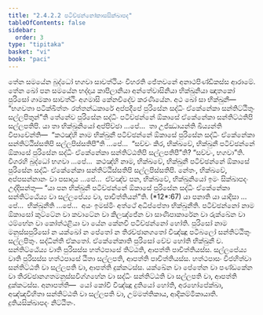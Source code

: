 ```yaml
---
title: "2.4.2.2 පටිච්ඡන්නෝකාසසික්ඛාපද"
tableOfContents: false
sidebar:
  order: 3
type: "tipitaka"
basket: "vi"
book: "paci"
---
```



<DynamicBreadcrumb />

<Division number="842" book="paci">

<Paragraph number="2683" book="paci">
තේන සමයේන බුද්ධෝ භගවා සාවත්ථියං විහරති ජේතවනේ අනාථපිණ්ඩිකස්ස ආරාමේ. තේන ඛෝ පන සමයේන භද්දාය කාපිලානියා අන්තේවාසිනියා භික්ඛුනියා ඤාතකෝ පුරිසෝ ගාමකා සාවත්ථිං අගමාසි කේනචිදේව කරණීයේන. අථ ඛෝ සා භික්ඛුනී—  “භගවතා පටික්ඛිත්තං රත්තන්ධකාරේ අප්පදීපේ පුරිසේන සද්ධිං ඒකේනේකා සන්තිට්ඨිතුං සල්ලපිතුන්”ති තේනේව පුරිසේන සද්ධිං පටිච්ඡන්නේ ඕකාසේ <Emphasis>ඒකේනේකා සන්තිට්ඨතිපි සල්ලපතිපි.</Emphasis>
</Paragraph>

<Paragraph number="2684" book="paci">
<Emphasis>යා තා භික්ඛුනියෝ අප්පිච්ඡා …පේ…  තා</Emphasis> උජ්ඣායන්ති ඛිය්‍යන්ති විපාචේන්ති—  “කථඤ්හි නාම භික්ඛුනී පටිච්ඡන්නේ ඕකාසේ පුරිසේන සද්ධිං ඒකේනේකා සන්තිට්ඨිස්සතිපි සල්ලපිස්සතිපී”ති …පේ…  “සච්චං කිර, භික්ඛවේ, භික්ඛුනී පටිච්ඡන්නේ ඕකාසේ පුරිසේන සද්ධිං ඒකේනේකා සන්තිට්ඨතිපි සල්ලපතිපී”ති? “සච්චං, භගවා”ති. විගරහි බුද්ධෝ භගවා …පේ…  කථඤ්හි නාම, භික්ඛවේ, භික්ඛුනී පටිච්ඡන්නේ ඕකාසේ පුරිසේන සද්ධිං ඒකේනේකා සන්තිට්ඨිස්සතිපි සල්ලපිස්සතිපි. නේතං, භික්ඛවේ, අප්පසන්නානං වා පසාදාය …පේ…  ඒවඤ්ච පන, භික්ඛවේ, භික්ඛුනියෝ ඉමං සික්ඛාපදං උද්දිසන්තු—
</Paragraph>

</Division>
<Division number="843" book="paci">

<Paragraph number="2685" book="paci">
<Emphasis>“යා පන භික්ඛුනී පටිච්ඡන්නේ ඕකාසේ පුරිසේන සද්ධිං ඒකේනේකා සන්තිට්ඨේය්‍ය වා සල්ලපේය්‍ය වා, පාචිත්තියන්”</Emphasis>ති. (*12*:<Emphasis>67</Emphasis>)
</Paragraph>

</Division>
<Division number="844" book="paci">

<Paragraph number="2686" book="paci">
<Emphasis>යා පනා</Emphasis>ති යා යාදිසා …පේ…  <Emphasis>භික්ඛුනී</Emphasis>ති …පේ…  අයං ඉමස්මිං අත්ථේ අධිප්පේතා භික්ඛුනීති.
</Paragraph>

<Paragraph number="2687" book="paci">
<Emphasis>පටිච්ඡන්නෝ</Emphasis> නාම ඕකාසෝ කුට්ටේන වා කවාටේන වා කිලඤ්ජේන වා සාණිපාකාරේන වා රුක්ඛේන වා <Emphasis>ථම්භේන වා කෝත්ථළියා</Emphasis> වා යේන කේනචි පටිච්ඡන්නෝ හෝති.
</Paragraph>

<Paragraph number="2688" book="paci">
<Emphasis>පුරිසෝ</Emphasis> නාම මනුස්සපුරිසෝ න යක්ඛෝ න පේතෝ න තිරච්ඡානගතෝ විඤ්ඤූ පටිබලෝ සන්තිට්ඨිතුං සල්ලපිතුං.
</Paragraph>

<Paragraph number="2689" book="paci">
<Emphasis>සද්ධින්</Emphasis>ති ඒකතෝ. <Emphasis>ඒකේනේකා</Emphasis>ති පුරිසෝ චේව හෝති භික්ඛුනී ච.
</Paragraph>

<Paragraph number="2690" book="paci">
<Emphasis>සන්තිට්ඨේය්‍ය වා</Emphasis>ති පුරිසස්ස හත්ථපාසේ තිට්ඨති, ආපත්ති පාචිත්තියස්ස.
</Paragraph>

<Paragraph number="2691" book="paci">
<Emphasis>සල්ලපේය්‍ය වා</Emphasis>ති පුරිසස්ස හත්ථපාසේ ඨිතා සල්ලපති, ආපත්ති පාචිත්තියස්ස.
</Paragraph>

<Paragraph number="2692" book="paci">
හත්ථපාසං විජහිත්වා සන්තිට්ඨති වා සල්ලපති වා, ආපත්ති දුක්කටස්ස. යක්ඛේන වා පේතේන වා පණ්ඩකේන වා තිරච්ඡානගතමනුස්සවිග්ගහේන වා සද්ධිං සන්තිට්ඨති වා සල්ලපති වා, ආපත්ති දුක්කටස්ස.
</Paragraph>

</Division>
<Division number="845" book="paci">

<Paragraph number="2693" book="paci">
අනාපත්ති—  යෝ කෝචි විඤ්ඤූ දුතියෝ හෝති, අරහෝපේක්ඛා, අඤ්ඤවිහිතා සන්තිට්ඨති වා සල්ලපති වා, උම්මත්තිකාය, ආදිකම්මිකායාති.

</Paragraph>
</Division>

<Paragraph number="2694" type="center" book="paci">
දුතියසික්ඛාපදං නිට්ඨිතං.
</Paragraph>